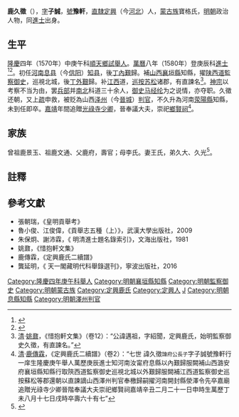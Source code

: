 {{明清人物信息框
| 姓名 = 鹿久徵
| 原名 =
| 圖片名稱= 
| 圖片大小 =
| 圖片說明 = 
| 最高職務 = 滎陽縣知縣
| 國家 = 大明 
| 爵位 =
| 籍貫 = [[北直隸|直隸]][[定興縣|定興]]（今[[河北|河北]]）
| 族裔 = 蒙古族
| 旗籍 = 
| 字號 = 字子誠，號豫軒
| 諡號 =
| 出生日期 = [[嘉靖|嘉靖]]二十年二月二十一日<br>（1541年3月18日）
| 出生地點 = [[北直隸|直隸]][[定興縣|定興]]（今[[河北|河北]]）
| 逝世日期 = [[萬曆|萬曆]]三十五年八月十七日<br>（1607年10月7日）
| 逝世地點 = [[山西|山西]][[澤州|澤州]]（今[[晉城市|晉城市]]）
| 墓葬 =
| 配偶 = 王氏
| 親屬 = 曾祖鹿景玉、祖鹿文通、父鹿府，母李氏<br />鹿久大、鹿久光（弟）
| 出身 =
* 隆慶四年庚午科鄉試舉人
* 萬曆八年庚辰科同進士出身
| 經歷 =
| 著作 =  
}}

'''鹿久徵'''（{{bd|1541年|3月18日|1607年|10月7日|catIdx=L鹿}}），[[表字|字]]'''子誠'''，[[號|號]]'''豫軒'''，[[北直隸|直隸]][[定興縣|定興]]（今[[河北|河北]]）人，[[蒙古族|蒙古族]]寶格氏，[[明朝|明朝]]政治人物，同[[進士|進士]]出身。

==生平==
[[隆慶_(明朝)|隆慶]]四年（1570年）中庚午科[[順天|順天]][[鄉試|鄉試]][[舉人|舉人]]。[[萬曆|萬曆]]八年（1580年）登庚辰科[[進士|進士]]<ref>{{Cite book|title=《皇明贡举考》卷五|last=（明）[[张朝瑞|张朝瑞]]|first=|publisher=《续修四库全书》史部第828册|year=|isbn=|location=|pages=}}</ref><ref>{{Cite book|title=贡举志五种 上|last=鲁小俊，江俊伟著|first=|publisher=武汉：武汉大学出版社|year=2009|isbn=978-7-307-07043-1|location=|pages=}}</ref>。初任[[河南|河南]][[息县|息县]]（今[[信阳|信阳]]）[[知县|知县]]，後[[丁內艱|丁內艱]]歸。補[[山西|山西]][[襄垣縣|襄垣縣]]知縣，擢[[陕西道|陕西道]][[監察御史|監察御史]]，巡視北城，後[[丁外艱|丁外艱]]歸。补[[江西|江西]]道，[[巡按|巡按]][[蘇州府|苏]][[松江府|松]]诸郡，有直諫名<ref>[[清|清]]·[[姚鼐|姚鼐]]，《惜抱軒文集》（卷12）：“公諱邁祖，字紹聞，定興鹿氏，始明監察御史久徵，有直諫名。”</ref>。[[明神宗|神宗]]以考察不当为由，罢[[兵部|兵部]]并[[南京城|南]][[北京城|北]]科道三十余人，[[御史|御史]][[马经纶|马经纶]]为之说情，亦夺职。久徵还朝，又上[[奏疏|疏]]申救，被贬為山西[[泽州|泽州]]（今[[晉城|晉城]]）[[判官|判官]]，不久升為河南[[荥陽縣|荥陽縣]]知縣，未到任即卒。[[嘉靖|嘉靖]]年間追贈[[光祿寺|光祿寺]][[少卿|少卿]]，晉奉議大夫，崇祀[[鄉賢祠|鄉賢祠]]<ref>[[清|清]]·[[鹿傳霖|鹿傳霖]]，《定興鹿氏二續譜》（卷2）：“七世
諱久徵<small>諱府公長子</small>字子誠號豫軒行一庠生隆慶庚午舉人萬歷庚辰進士知河南汝甯府息縣以內艱歸服闕補山西潞安府襄垣縣知縣行取陝西道監察御史巡視北城以外艱歸服闕補江西道監察御史巡按蘇松等郡還朝以直諫謫山西澤州判官奉檄歸嗣擢河南開封縣滎澤令先卒嘉廟追贈光祿寺少卿晉階奉議大夫崇祀鄉賢祠嘉靖辛丑二月二十一日申時生萬歷丁未八月十七日戌時卒壽六十有七”</ref>。

==家族==
曾祖鹿景玉、祖鹿文通、父鹿府，壽官；母李氏。妻王氏，弟久大、久光<ref>{{Cite book|title=天一阁藏明代科举录选刊 登科录 点校本|last=龚延明主编|first=|publisher=宁波出版社|year=2016|isbn=978-7-5526-2320-8|location=宁波|pages=|quote=《天一閣藏明代科舉錄選刊.登科錄》之《萬曆八年庚辰科進士登科錄》}}</ref>。

==註釋==
{{reflist}}


==參考文獻==
*張朝瑞，《皇明貢舉考》
*魯小俊、江俊偉，《貢舉志五種（上）》，武漢大學出版社，2009
*朱保炯、謝沛霖，《 明清進士題名錄索引》，文海出版社，1981
*姚鼐，《惜抱軒文集》
*鹿傳霖，《定興鹿氏二續譜》
*龔延明，《 天一閣藏明代科舉錄選刊》，寧波出版社，2016

{{萬曆八年庚辰科殿试金榜}}
{{DEFAULTSORT:Lu鹿}}

[[Category:隆慶四年庚午科舉人|Category:隆慶四年庚午科舉人]]
[[Category:明朝襄垣縣知縣|Category:明朝襄垣縣知縣]]
[[Category:明朝監察御史|Category:明朝監察御史]]
[[Category:明朝蒙古族|Category:明朝蒙古族]]
[[Category:定興鹿氏|Category:定興鹿氏]]
[[Category:定興人|Category:定興人]]
[[Category:鹿姓|J]]
[[Category:明朝息縣知縣|Category:明朝息縣知縣]]
[[Category:明朝澤州判官|Category:明朝澤州判官]]